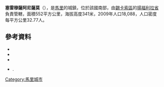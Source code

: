 '''塞雷穆薩阿尼薩莫'''（{{lang-fr|Séré Moussa Ani Samou De Siékorolé}}），是[[馬里|馬里]]的城鎮，位於該國南部，由[[錫卡索區|錫卡索區]]的[[揚福利拉省|揚福利拉省]]負責管轄，面積552平方公里，海拔高度341米，2009年人口18,088，人口密度每平方公里32.77人。

==參考資料==
*{{citation|contribution=Common and Fundamental Operational Datasets Registry: Mali |publisher=United Nations Office for the Coordination of Humanitarian Affairs |url=http://cod.humanitarianresponse.info/country-region/mali |deadurl=yes |archiveurl=https://web.archive.org/web/20121214211137/http://cod.humanitarianresponse.info/country-region/Mali |archivedate=2012-12-14 }}
*{{citation
 |url         = http://instat.gov.ml/documentation/sikasso.pdf
 |publisher   = République de Mali: Institut National de la Statistique
 |title       = Resultats Provisoires RGPH 2009 (Région de Sikasso)
 |language    = fr
 |deadurl     = yes
 |archiveurl  = https://www.webcitation.org/6AnYveESp?url=http://instat.gov.ml/documentation/sikasso.pdf
 |archivedate = 2012-09-19
}}
*{{citation |title=Communes de la Région de Sikasso |publisher=Ministère de l’administration territoriale et des collectivités locales, République du Mali |url=http://www.matcl.gov.ml/pdf/ComRegSikasso.pdf |language=fr |deadurl=yes |archiveurl=https://www.webcitation.org/6AnZ7FgpR?url=http://www.matcl.gov.ml/pdf/ComRegSikasso.pdf |archivedate=2012-09-19 }}
*{{citation | title=Plan de Sécurité Alimentaire Commune Rurale de Sere Moussa Ani Samou 2006-2010 | publisher=Commissariat à la Sécurité Alimentaire, République du Mali, USAID-Mali | year=2006 | url=http://www.aec.msu.edu/fs2/mali_fd_strtgy/plans/sikasso/yanfolila/psa_sere_moussa_ani_samou.pdf | language=fr | deadurl=yes | archiveurl=https://web.archive.org/web/20120905204841/http://www.aec.msu.edu/fs2/mali_fd_strtgy/plans/sikasso/yanfolila/psa_sere_moussa_ani_samou.pdf | archivedate=2012年9月5日 | df= }}.

{{Coord|11|19|23|N|8|15|44|W|display=title}}

{{錫卡索區}}

[[Category:馬里城市|Category:馬里城市]]


{{Mali-geo-stub}}